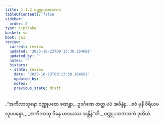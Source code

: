```yaml
---
title: 1.1.2 ဝဏ္ဏုပထဇာတက
tableOfContents: false
sidebar:
  order: 2
type: tipitaka
basket: su
book: ja1
review:
  current: review
  updated: '2025-10-23T09:13:38.164681'
  updated_by: ''
  notes: ''
  history:
  - state: review
    date: '2025-10-23T09:13:38.164681'
    updated_by: ''
    notes: ''
    previous_state: draft
---
```



<ReviewStatus review={frontmatter.review} showDetails={true} />

<HypothesisAnnotation frontmatter={frontmatter} />

<DynamicBreadcrumb />

<Division number="2" book="ja1" e="ch" v="22" p="1">

<Paragraph number="4" type="verses" book="ja1">
_“အကိလာသုနော ဝဏ္ဏုပထေ ခဏန္တာ,_  
ဥဒင်္ဂဏေ တတ္ထ ပပံ အဝိန္ဒုံ;_  
_ဧဝံ မုနီ ဝိရိယဗလူပပန္နော,_  
_အကိလာသု ဝိန္ဒေ ဟဒယဿ သန္တိန်”တိ._  


</Paragraph>
</Division>

<Paragraph number="5" type="center" book="ja1">
ဝဏ္ဏုပထဇာတကံ ဒုတိယံ.
</Paragraph>